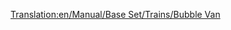 [[Translation:en/Manual/Base Set/Trains/Bubble Van]]
{{it/Manuale/Set base/Treni/StatVagoni|Nome=Vagone bollicine
|Costo=2.226
|Vuoto=21
|Pieno=22
|Pieno2=25
|Pieno3=27
|Capacità1=20 bollicine
|Capacità2=25 bollicine
|Capacità3=27 bollicine
|Immagine4=[[File:it/Manuale/Set base/Treni/VagoneBollicineBM.png]]
|Immagine4m=[[File:it/Manuale/Set base/Treni/VagoneBollicineBM.png]]
|ClimaB=4
|ClimaM=4
|Descrizione=Un vagone a forma di gabbia usato per trasportare le bollicine dai generatori alle fabbriche di bibite frizzanti. 
}}
